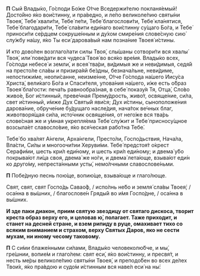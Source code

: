 **П** Сый Влады́ко, Го́споди Бо́же О́тче Вседержи́телю покланя́емый! Досто́йно я́ко вои́стинну, и пра́ведно, и ле́по великоле́пию святы́ни Твоея́, Тебе́ хвали́ти, Тебе́ пе́ти, Тебе́ благослови́ти, Тебе́ кла́нятися, Тебе́ благодари́ти, Тебе́ сла́вити еди́наго вои́стинну су́щаго Бо́га, и Тебе́ приноси́ти се́рдцем сокруше́нным и ду́хом смире́ния слове́сную сию́ слу́жбу на́шу, я́ко Ты еси́ дарова́вый нам позна́ние Твоея́ и́стины.

И кто дово́лен возглаго́лати силы Твоя́, слы́шаны сотвори́ти вся хвалы́ Твоя́, или́ пове́дати вся чудеса́ Твоя́ во вся́ко вре́мя. Влады́ко всех, Го́споди небесе́ и земли́, и всея́ тва́ри, ви́димыя же и неви́димыя, седя́й на престо́ле сла́вы и призира́яй бе́здны, безнача́льне, неви́диме, непостижи́ме, неопи́санне, неизме́нне, О́тче Го́спода на́шего Иису́са Христа́, вели́каго Бо́га и Спаси́теля, упова́ния на́шего, и́же есть о́браз Твоея́ бла́гости: печа́ть равнообра́зная, в себе́ показу́я Тя, Отца́, Сло́во живо́е, Бог и́стинный, преве́чная Прему́дрость, живо́т, освяще́ние, си́ла, свет и́стинный, и́мже Дух Святы́й яви́ся; Дух и́стины, сыноположе́ния дарова́ние, обруче́ние бу́дущаго насле́дия, нача́ток ве́чных благ, животворя́щая си́ла, исто́чник освяще́ния, от него́же вся тва́рь слове́сная же и у́мная укрепля́ема Тебе́ слу́жит и Тебе́ присносу́щное возсыла́ет славосло́вие, я́ко вся́ческая рабо́тна Тебе́.

Тебе́ бо хва́лят А́нгели, Арха́нгели, Престо́ли, Госпо́дьствия, Нача́ла, Вла́сти, Си́лы и многоочи́тии Херуви́ми. Тебе́ предстоя́т о́крест Серафи́ми, шесть кри́л еди́ному, и шесть кри́л еди́ному; и двема́ у́бо покрыва́ют ли́ца своя, двема́ же но́ги, и двема́ лета́юще, взыва́ют еди́н ко друго́му, непреста́нными усты́, немо́лчными славослове́ньми.

**П** Побе́дную песнь пою́ще, вопию́ще, взыва́юще и глаго́люще.

Свят, свят, свят Госпо́дь Савао́ф, / испо́лнь не́бо и земля́ сла́вы Твоея́; / оса́нна в вы́шних, / благослове́н Гряды́й во и́мя Госпо́дне, / оса́нна в вы́шних.

**И зде паки диакон, приим святую звездицу от святаго дискоса, творит креста образ верху его, и целовав ю́, полагает. Таже приходит, и станет на десней стране, и взем рипиду в руце, омахивает тихо со всяким вниманием и страхом, верху Святых Даров, яко не сести мухам, ни иному чесому таковому.**

**П** С си́ми блаже́нными си́лами, Влады́ко человеколю́бче, и мы́, гре́шнии, вопие́м и глаго́лем: свят еси́, я́ко вои́стинну, и пресвя́т, и несть ме́ры великоле́пию святы́ни Твоея́, и преподо́бен во всех де́лех Твои́х, я́ко пра́вдою и судо́м и́стинным вся наве́л еси́ на ны́:
